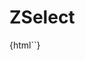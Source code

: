 
<Meta title="Inputs/ZSelect" component="z-input-select" />

# ZSelect

<Preview>
  <Story name="ZSelect-sample">
    {html`<z-select
      label="${text("label", "Label")}"
      placeholder="${text("placeholder", "Placeholder")}"
      disabled="${boolean("disabled", false)}"
      readonly="${boolean("readonly", false)}"
      status="${text("status", "success")}"
      message="${text("message", "success message")}"
      hasmessage="${boolean("hasmessage", true)}"
      autocomplete="${boolean("autocomplete", true)}"
      multiple="${boolean("multiple", false)}"
      noresultslabel="${text("noresultslabel", "Nessun risultato")}"
      items='[{"id":"item_1","name":"First Item","selected":false},{"id":"item_2","name":"Second Item","selected":false},{"id":"item_3","name":"Third Item","selected":false}]'
    ></z-select>`}
  </Story>
</Preview>

<Props of="z-select" />
